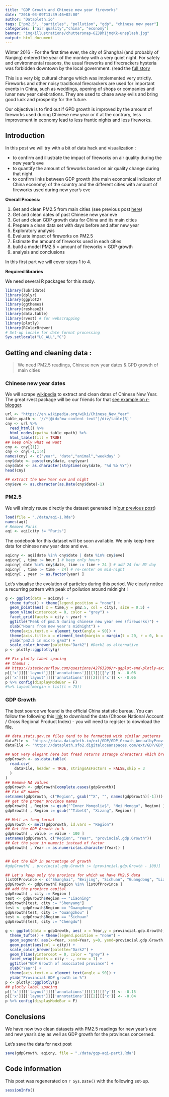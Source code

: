 ```yaml
---
title: "GDP Growth and Chinese new year fireworks"
date: "2016-03-09T13:39:46+02:00"
author: "Datapleth.io"
tags: ["pm2.5", "particles", "pollution", "gdp", "chinese new year"]
categories: ["air quality","china", "economy"]
banner: "img/illustrations/chuttersnap-6ZJDhIjmqKk-unsplash.jpg"
output: html_document
---
```



Winter 2016 - For the first time ever, the city of Shanghai (and probably of Nanjing) entered the year of the monkey with a very quiet night. For safety and environmental reasons, the usual fireworks and firecrackers hysteria was forbidden downtown by the local government. (read the [full story](https://www.scmp.com/news/china/society/article/2133109/chinas-lunar-new-year-fireworks-ban-struggle-between-protecting)

This is a very big cultural change which was implemented very strictly. Fireworks and other noisy traditional firecrackers are used for important events in China, such as weddings, opening of shops or companies and lunar new year celebrations. They are used to chase away evils and bring good luck and prosperity for the future.

Our objective is to find out if GPD growth is improved by the amount of fireworks used during Chinese new year or if at the contrary, less improvement in economy lead to less frantic nights and less fireworks.

## Introduction

In this post we will try with a bit of data hack and visualization :

- to confirm and illustrate the impact of fireworks on air quality during the new year's eve
- to quantify the amount of fireworks based on air quality change during that night
- to confirm links between GDP growth (the main economical indicator of China economy) of the country and the different cities with amount of fireworks used during new year's eve

**Overall Process: **

1. Get and clean PM2.5 from main cities (see previous post [here](https://datapleth.io/blog/2016/01/09/2016-01-09_pm25_beijing_shanghai-part1/))
2. Get and clean dates of past Chinese new year eve
3. Get and clean GDP growth data for China and its main cities
3. Prepare a clean data set with days before and after new year
4. Exploratory analysis
5. Evaluate impact of fireworks on PM2.5
6. Estimate the amount of fireworks used in each cities
7. build a model PM2.5 > amount of fireworks > GDP growth
8. analysis and conclusions

In this first part we will cover steps 1 to 4.

**Required libraries**

We need several R packages for this study.

```r
library(lubridate)
library(dplyr)
library(ggplot2)
library(ggthemes)
library(reshape2)
library(data.table)
library(rvest) # for webscrapping
library(plotly)
library(RColorBrewer)
# Set-up locale for date format processing
Sys.setlocale("LC_ALL","C")
```


## Getting and cleaning data : 

> We need PM2.5 readings, Chinese new year dates & GPD growth of main cities

### Chinese new year dates
We will scrape [wikipedia](https://en.wikipedia.org/wiki/Chinese_New_Year) to extract and clean dates of Chinese New Year. The great rvest package will be our friends for that [see example on r-blogger](http://www.r-bloggers.com/using-rvest-to-scrape-an-html-table/).

```r
url <- "https://en.wikipedia.org/wiki/Chinese_New_Year"
table_xpath <- '//*[@id="mw-content-text"]/div/table[3]'
cny <- url %>%
  read_html() %>%
  html_nodes(xpath= table_xpath) %>%
  html_table(fill = TRUE)
## keep only what we want
cny <- cny[[1]]
cny <- cny[-1,1:4]
names(cny) <- c("year", "date","animal","weekday" )
cny$date <- paste(cny$date, cny$year)
cny$date <- as.character(strptime(cny$date, "%d %b %Y"))
head(cny)

## extract the New Year eve and night
cny$eve <- as.character(as.Date(cny$date)-1)
```


### PM2.5
We will simply reuse directly the dataset generated in([our previous post](https://datapleth.io/blog/2016/01/09/2016-01-09_pm25_beijing_shanghai-part1/))

```r
load(file = "./data/aqi-1.Rda")
names(aqi)
# Remove Paris
aqi <- aqi[city != "Paris"]
```

The codebook for this dataset will be soon available. We only keep here data for chinese new year date and eve.


```r
aqicny <- aqi[date %in% cny$date | date %in% cny$eve]
aqicny[ , time := hour ] # keep only hours
aqicny[ date %in% cny$date, time := time + 24 ] # add 24 for NY day
aqicny[ , time := time - 24] # re-center on mid-night
aqicny[ , year := as.factor(year) ]
```

Let's visualise the evolution of particles during this period. We clearly notice
a recurring pattern with peak of pollution around midnight !

```r
g <- ggplot(data = aqicny) +
  theme_tufte() + theme(legend.position = "none") +
  geom_point(aes( x = time,y = pm2.5, col = city), size = 0.5) +
  geom_vline(xintercept = 0, color = "grey") +
  facet_grid(facets = city ~ year) +
  ggtitle("Peak of pm2.5 during chinese new year eve (fireworks)") +
  xlab("Hours from new year's midnight") + 
  theme(axis.text.x = element_text(angle = 90)) +
  theme(axis.title.x = element_text(margin = margin(t = 20, r = 0, b = 0, l = 0))) +
  ylab("pm2.5 in micro g/m3") +
  scale_color_brewer(palette="Dark2") #Dark2 as alternative
p <- plotly::ggplotly(g)

## Fix plotly label spacing
## thanks : 
## https://stackoverflow.com/questions/42763280/r-ggplot-and-plotly-axis-margin-wont-change
p[['x']][['layout']][['annotations']][[1]][['y']] <- -0.06
p[['x']][['layout']][['annotations']][[2]][['x']] <- -0.06
p %>% config(displayModeBar = F) 
#%>% layout(margin = list(l = 75))
```


### GDP Growth
The best source we found is the official China statistic bureau. You can follow the following this [link](http://data.stats.gov.cn/english/easyquery.htm?cn=E0103&f=912) to download the data (Choose National Account / Gross Regional Product Index) - you will need to register to download the file.

```r
## data.stats.gov.cn files tend to be formatted with similar patterns
dataFile <- "https://data.datapleth.io/ext/GDP/GDP_Growth_AnnualbyProvince.csv"
dataFile <- "https://datapleth.sfo2.digitaloceanspaces.com/ext/GDP/GDP_Growth_AnnualbyProvince.csv"

## Not very elegant here but fread returns strange characters which breaks Knitr
gdpGrowth <- as.data.table(
  read.csv(
    dataFile, header = TRUE, stringsAsFactors = FALSE,skip = 3
  )
)
## Remove NA values
gdpGrowth <- gdpGrowth[complete.cases(gdpGrowth)]
## Fix dF names
setnames(gdpGrowth, c("Region", gsub("^X", "", names(gdpGrowth)[-1])))
## get the proper province names
gdpGrowth[ , Region := gsub("^Inner Mongolia$", "Nei Menggu", Region) ]
gdpGrowth[ , Region := gsub("^Tibet$", "Xizang", Region) ]

## Melt as long format
gdpGrowth <- melt(gdpGrowth, id.vars = "Region")
## Get the GDP Growth in %
gdpGrowth[ , value := value - 100 ]
setnames(gdpGrowth, c("Region", "Year", "provincial.gdp.Growth"))
## Get the year in numeric instead of factor
gdpGrowth[ , Year := as.numeric(as.character(Year)) ]


## Get the GDP in percentage of growth
#gdpGrowth[ , provincial.gdp.Growth := (provincial.gdp.Growth - 100)]

## Let's keep only the province for which we have PM2.5 data
listOfProvince <- c("Shanghai", "Beijing", "Sichuan", "Guangdong", "Liaoning")
gdpGrowth <- gdpGrowth[ Region %in% listOfProvince ]
## add the province capital
gdpGrowth[ , city := Region ]
test <- gdpGrowth$Region == "Liaoning"
gdpGrowth[test, city := "Shenyang"]
test <- gdpGrowth$Region == "Guangdong"
gdpGrowth[test, city := "Guangzhou" ]
test <- gdpGrowth$Region == "Sichuan"
gdpGrowth[test, city := "Chengdu"]
```



```r
g <- ggplot(data = gdpGrowth, aes( x = Year,y = provincial.gdp.Growth), group = city) +
  theme_tufte() + theme(legend.position = "none") +
  geom_segment( aes(x=Year, xend=Year, y=0, yend=provincial.gdp.Growth, group = city), color = "grey") +
  geom_point(aes(col = city)) +
  scale_color_brewer(palette="Dark2") +
  geom_hline(yintercept = 0, color = "grey") +
  facet_wrap(facets = city ~ ., nrow = 1) +
  ggtitle("GDP Growth of associated province") +
  xlab("Year") + 
  theme(axis.text.x = element_text(angle = 90)) +
  ylab("Provincial GDP growth in %")
p <- plotly::ggplotly(g)
## plotly label spacing
p[['x']][['layout']][['annotations']][[1]][['y']] <- -0.15
p[['x']][['layout']][['annotations']][[2]][['x']] <- -0.04
p %>% config(displayModeBar = F)
```





## Conclusions

We have now two clean datasets with PM2.5 readings for new year's eve and new year's day as well as GDP growth for the provinces concerned.

Let's save the data for next post

```r
save(gdpGrowth, aqicny, file = "./data/gqp-aqi-part1.Rda")
```


## Code information

This post was regenerated on `r Sys.Date()` with the following set-up.

```r
sessionInfo()
```


